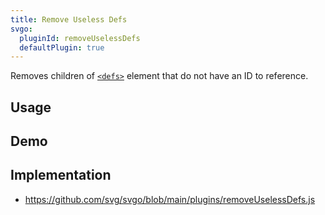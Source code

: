 ```yaml
---
title: Remove Useless Defs
svgo:
  pluginId: removeUselessDefs
  defaultPlugin: true
---
```


Removes children of [`<defs>`](https://developer.mozilla.org/docs/Web/SVG/Element/defs) element that do not have an ID to reference.

## Usage

<PluginUsage/>

## Demo

<PluginDemo/>

## Implementation

* https://github.com/svg/svgo/blob/main/plugins/removeUselessDefs.js
